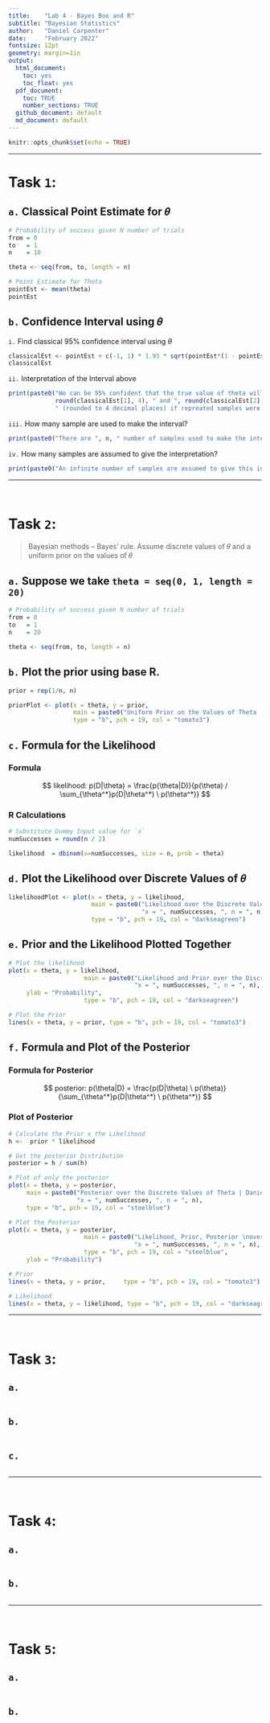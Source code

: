 ```yaml
---
title:    "Lab 4 - Bayes Box and R"
subtitle: "Bayesian Statistics"
author:   "Daniel Carpenter"
date:     "February 2022"
fontsize: 12pt
geometry: margin=1in
output:
  html_document:
    toc: yes
    toc_float: yes
  pdf_document: 
    toc: TRUE
    number_sections: TRUE
  github_document: default
  md_document: default
---
```


```r
knitr::opts_chunk$set(echo = TRUE)
```

---

# Task `1`: 

## `a.` Classical Point Estimate for 𝜃
```r
# Probability of success given N number of trials
from = 0
to   = 1
n    = 10

theta <- seq(from, to, length = n)

# Point Estimate for Theta
pointEst <- mean(theta)
pointEst
```

## `b.` Confidence Interval using 𝜃

`i.` Find classical 95% confidence interval using $\theta$
```r
classicalEst <- pointEst + c(-1, 1) * 1.95 * sqrt(pointEst*(1 - pointEst) / n)
classicalEst
```


`ii.` Interpretation of the Interval above
```r
print(paste0("We can be 95% confident that the true value of theta will be between ",
             round(classicalEst[1], 4), " and ", round(classicalEst[2], 4), 
             " (rounded to 4 decimal places) if repreated samples were taken."))
```

`iii.` How many sample are used to make the interval?
```r
print(paste0("There are ", n, " number of samples used to make the interval."))
```

`iv.` How many samples are assumed to give the interpretation?
```r
print(paste0("An infinite number of samples are assumed to give this interpretation"))
```

---

<br>

# Task `2`: 
> Bayesian methods – Bayes’ rule. Assume discrete values of 𝜃 and a uniform prior on the values of 𝜃

## `a.` Suppose we take `theta = seq(0, 1, length = 20)`
```r
# Probability of success given N number of trials
from = 0
to   = 1
n    = 20

theta <- seq(from, to, length = n)
```

## `b.` Plot the prior using base R.
```r
prior = rep(1/n, n)

priorPlot <- plot(x = theta, y = prior, 
                  main = paste0("Uniform Prior on the Values of Theta | Daniel Carpenter\n n = ", n),
                  type = "b", pch = 19, col = "tomato3")
```

## `c.` Formula for the Likelihood

### Formula
$$
likelihood: p(D|\theta) = \frac{p(\theta|D)}{p(\theta) / \sum_{\theta^*}p(D|\theta^*) \ p(\theta^*)}
$$

### R Calculations
```r
# Substitute Dummy Input value for `x`
numSuccesses = round(n / 2)

likelihood  = dbinom(x=numSuccesses, size = n, prob = theta)
```

## `d.` Plot the Likelihood over Discrete Values of 𝜃
```r
likelihoodPlot <- plot(x = theta, y = likelihood, 
                       main = paste0("Likelihood over the Discrete Values of Theta | Daniel Carpenter\n",
                                     "x = ", numSuccesses, ", n = ", n),
                       type = "b", pch = 19, col = "darkseagreen")
```

## `e.` Prior and the Likelihood Plotted Together
```r
# Plot the likelihood
plot(x = theta, y = likelihood, 
                     main = paste0("Likelihood and Prior over the Discrete Values of Theta | Daniel Carpenter\n",
                                   "x = ", numSuccesses, ", n = ", n),
     ylab = "Probability",
                     type = "b", pch = 19, col = "darkseagreen")

# Plot the Prior
lines(x = theta, y = prior, type = "b", pch = 19, col = "tomato3")
```

## `f.` Formula and Plot of the Posterior

### Formula for Posterior
$$
posterior: p(\theta|D) = \frac{p(D|\theta) \ p(\theta)}{\sum_{\theta^*}p(D|\theta^*) \ p(\theta^*)}
$$

### Plot of Posterior
```r
# Calculate the Prior x the Likelihood
h <-  prior * likelihood

# Get the posterior Distribution
posterior = h / sum(h)

# Plot of only the posterior
plot(x = theta, y = posterior,
     main = paste0("Posterior over the Discrete Values of Theta | Daniel Carpenter\n",
                   "x = ", numSuccesses, ", n = ", n),
     type = "b", pch = 19, col = "steelblue")
```

```r
# Plot the Posterior
plot(x = theta, y = posterior, 
                     main = paste0("Likelihood, Prior, Posterior \nover the Discrete Values of Theta | Daniel Carpenter\n",
                                   "x = ", numSuccesses, ", n = ", n),
                     type = "b", pch = 19, col = "steelblue",
     ylab = "Probability")

# Prior
lines(x = theta, y = prior,     type = "b", pch = 19, col = "tomato3")

# Likelihood
lines(x = theta, y = likelihood, type = "b", pch = 19, col = "darkseagreen")

```


---

<br>

# Task `3`: 

## `a.`
```r
```

## `b.`
```r
```

## `c.`
```r
```


---

<br>

# Task `4`: 

## `a.`
```r
```

## `b.`
```r
```


---

<br>

# Task `5`: 

## `a.`
```r
```

## `b.`
```r
```

